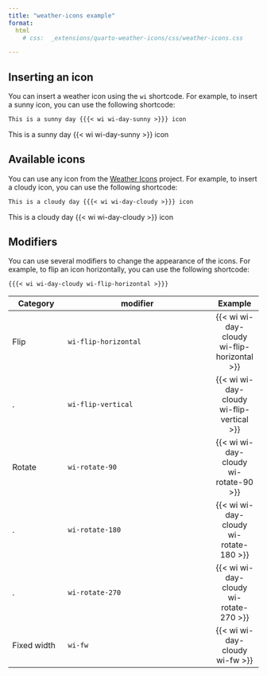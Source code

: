 ```yaml
---
title: "weather-icons example"
format:
  html
    # css:  _extensions/quarto-weather-icons/css/weather-icons.css

---
```


## Inserting an icon


You can insert a weather icon using the `wi` shortcode. For example, to insert a sunny icon, you can use the following shortcode:

```md
This is a sunny day {{{< wi wi-day-sunny >}}} icon
```

This is a sunny day {{< wi wi-day-sunny >}} icon

## Available icons

You can use any icon from the [Weather Icons](https://erikflowers.github.io/weather-icons/) project. For example, to insert a cloudy icon, you can use the following shortcode:

```md
This is a cloudy day {{{< wi wi-day-cloudy >}}} icon
```

This is a cloudy day {{< wi wi-day-cloudy >}} icon

## Modifiers

You can use several modifiers to change the appearance of the icons. For example, to flip an icon horizontally, you can use the following shortcode:

``` md
{{{< wi wi-day-cloudy wi-flip-horizontal >}}}
```

Category    | modifier             | Example
--------    |--------------------- | :-----:
Flip        | `wi-flip-horizontal` | {{< wi wi-day-cloudy wi-flip-horizontal >}}
.           | `wi-flip-vertical`   | {{< wi wi-day-cloudy wi-flip-vertical >}}
Rotate      | `wi-rotate-90`       | {{< wi wi-day-cloudy wi-rotate-90 >}}
.           | `wi-rotate-180`      | {{< wi wi-day-cloudy wi-rotate-180 >}}
.           | `wi-rotate-270`      | {{< wi wi-day-cloudy wi-rotate-270 >}}
Fixed width | `wi-fw`              | {{< wi wi-day-cloudy wi-fw >}}


